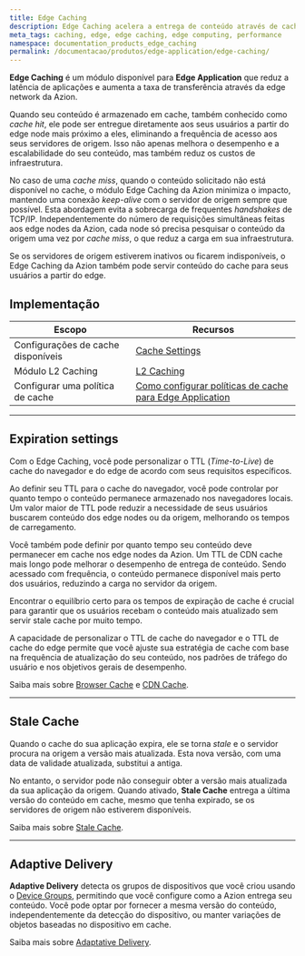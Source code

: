 ```yaml
---
title: Edge Caching
description: Edge Caching acelera a entrega de conteúdo através de cache em edge e deixa sua aplicação mais próxima de seus usuários.
meta_tags: caching, edge, edge caching, edge computing, performance
namespace: documentation_products_edge_caching
permalink: /documentacao/produtos/edge-application/edge-caching/
---
```


**Edge Caching** é um módulo disponível para **Edge Application** que reduz a latência de aplicações e aumenta a taxa de transferência através da edge network da Azion.

Quando seu conteúdo é armazenado em cache, também conhecido como *cache hit*, ele pode ser entregue diretamente aos seus usuários a partir do edge node mais próximo a eles, eliminando a frequência de acesso aos seus servidores de origem. Isso não apenas melhora o desempenho e a escalabilidade do seu conteúdo, mas também reduz os custos de infraestrutura.

No caso de uma *cache miss*, quando o conteúdo solicitado não está disponível no cache, o módulo Edge Caching da Azion minimiza o impacto, mantendo uma conexão *keep-alive* com o servidor de origem sempre que possível. Esta abordagem evita a sobrecarga de frequentes *handshakes* de TCP/IP. Independentemente do número de requisições simultâneas feitas aos edge nodes da Azion, cada node só precisa pesquisar o conteúdo da origem uma vez por *cache miss*, o que reduz a carga em sua infraestrutura.

Se os servidores de origem estiverem inativos ou ficarem indisponíveis, o Edge Caching da Azion também pode servir conteúdo do cache para seus usuários a partir do edge.

## Implementação

| Escopo | Recursos |
| --- | --- |
| Configurações de cache disponíveis | [Cache Settings](/pt-br/documentacao/produtos/edge-application/cache-settings/) |
| Módulo L2 Caching | [L2 Caching](/pt-br/documentacao/produtos/edge-application/l2-caching/) |
| Configurar uma política de cache | [Como configurar políticas de cache para Edge Application](/pt-br/documentacao/produtos/guias/edge-caching/) |

---

## Expiration settings

Com o Edge Caching, você pode personalizar o TTL (*Time-to-Live*) de cache do navegador e do edge de acordo com seus requisitos específicos.

Ao definir seu TTL para o cache do navegador, você pode controlar por quanto tempo o conteúdo permanece armazenado nos navegadores locais. Um valor maior de TTL pode reduzir a necessidade de seus usuários buscarem conteúdo dos edge nodes ou da origem, melhorando os tempos de carregamento.

Você também pode definir por quanto tempo seu conteúdo deve permanecer em cache nos edge nodes da Azion. Um TTL de CDN cache mais longo pode melhorar o desempenho de entrega de conteúdo. Sendo acessado com frequência, o conteúdo permanece disponível mais perto dos usuários, reduzindo a carga no servidor da origem. 

Encontrar o equilíbrio certo para os tempos de expiração de cache é crucial para garantir que os usuários recebam o conteúdo mais atualizado sem servir stale cache por muito tempo.

A capacidade de personalizar o TTL de cache do navegador e o TTL de cache do edge permite que você ajuste sua estratégia de cache com base na frequência de atualização do seu conteúdo, nos padrões de tráfego do usuário e nos objetivos gerais de desempenho.

Saiba mais sobre [Browser Cache](/pt-br/documentacao/produtos/edge-application/cache-settings/#browser-cache-settings) e [CDN Cache](/pt-br/documentacao/produtos/edge-application/cache-settings/#cdn-cache-settings).

---

## Stale Cache

Quando o cache do sua aplicação expira, ele se torna *stale* e o servidor procura na origem a versão mais atualizada. Esta nova versão, com uma data de validade atualizada, substitui a antiga.

No entanto, o servidor pode não conseguir obter a versão mais atualizada da sua aplicação da origem. Quando ativado, **Stale Cache** entrega a última versão do conteúdo em cache, mesmo que tenha expirado, se os servidores de origem não estiverem disponíveis.

Saiba mais sobre [Stale Cache](/documentation/products/edge-application/cache-settings/#stale-cache).

---

## Adaptive Delivery

**Adaptive Delivery** detecta os grupos de dispositivos que você criou usando o [Device Groups](/pt-br/documentacao/produtos/edge-application/device-groups/), permitindo que você configure como a Azion entrega seu conteúdo. Você pode optar por fornecer a mesma versão do conteúdo, independentemente da detecção do dispositivo, ou manter variações de objetos baseadas no dispositivo em cache.

Saiba mais sobre [Adaptative Delivery](/pt-br/documentacao/produtos/edge-application/cache-settings/#adaptive-delivery).
